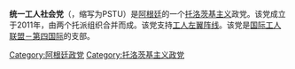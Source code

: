 {{for|同名的巴西政党|统一工人社会党 (巴西)}}
'''统一工人社会党'''（{{lang-es|Patido Socialista de los Trabajadores Unificado}}，缩写为PSTU）是[[阿根廷|阿根廷]]的一个[[托洛茨基主义|托洛茨基主义]]政党。该党成立于2011年，由两个托派组织合并而成。该党支持[[工人左翼阵线|工人左翼阵线]]。该党是[[国际工人联盟－第四国际|国际工人联盟－第四国际]]的支部。
{{阿根廷政党}}

[[Category:阿根廷政党|Category:阿根廷政党]]
[[Category:托洛茨基主义政党|Category:托洛茨基主义政党]]